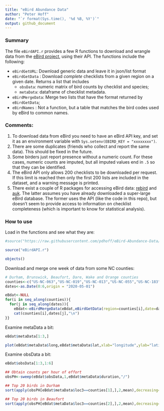 ```yaml
---
title: "eBird Abundance Data"
author: "Peter Hoff"
date: "`r format(Sys.time(), '%d %B, %Y')`"
output: github_document
---
```


### Summary

The file `eBirdAPI.r` provides a few R functions to download and wrangle data from the [eBird project](https://ebird.org/science/download-ebird-data-products), 
using their API. The functions include the following:

* `eBirdGetURL`: Download generic data and leave it in json/list format
* `eBirdGetData` : Download *complete* checklists from a given region on a given date. Returns a list that includes 
  * `obsData`: numeric matrix of bird counts by checklist and species;
  * `metaData`: dataframe of checklist metadata. 
* `eBirdMergeData`: Merge two lists that have the format returned by `eBirdGetData`;
* `eBirdNames` : Not a function, but a table that matches the bird codes used by eBird to common names. 

### Comments:

1) To download data from eBird you need to have an eBird API key, 
and set it as an 
environment variable with `Sys.setenv(EBIRD_KEY = "xxxxxxxx")`.   
2) There are some duplicates (friends who collect and report the same data).
This should be fixed in the future. 
3) Some birders just report presence without a numeric count. For these cases, numeric counts are imputed, but all imputed values end in `.5` so that they can be identified. 
4) The eBird API only allows 200 checklists to be downloaded per request. 
 If this limit is reached then only the first 200 lists are included in the 
 dataset, and a warning message is printed.    
5) There exist a couple of R packages for accessing eBird data: [rebird](https://github.com/ropensci/rebird) and [auk](https://github.com/CornellLabofOrnithology/auk/). The latter assumes you have already downloaded a super-large eBird database. The former uses the API (like the code in this repo), but 
doesn't seem to provide access to information on 
checklist completeness (which is important to know for statistical analysis). 


### How to use 

Load in the functions and see what they are:
```r
#source("https://raw.githubusercontent.com/pdhoff/eBird-Abundance-Data/master/eBirdAPI.r")

source("eBirdAPI.r")

objects()
```

Download and merge one week of data from some NC counties:

```r
# Durham, Brunswick, Beaufort, Dare, Wake and Orange counties
counties<-c("US-NC-063","US-NC-019","US-NC-013","US-NC-055","US-NC-183","US-NC-135") 
dates<-as.Date(0:6,origin = "2020-05-01")

eBdat<-NULL
for(i in seq_along(counties)){
  for(j in seq_along(dates)){
    eBdat<-eBirdMergeData(eBdat,eBirdGetData(region=counties[i],date=dates[j]))
    cat(counties[i],dates[j],"\n")
}}
```

Examine metaData a bit:
```r
eBdat$metaData[1:3,]

plot(eBdat$metaData$long,eBdat$metaData$lat,xlab="longitude",ylab="latitude") 
```

Examine obsData a bit:
```r
eBdat$obsData[1:3,1:6] 

## Obtain counts per hour of effort 
obsPH<-sweep(eBdat$obsData,1,eBdat$metaData$duration,"/") 

## Top 20 birds in Durham
sort(apply(obsPH[eBdat$metaData$loc3==counties[1],],2,mean),decreasing=TRUE)[1:20]  

## Top 20 birds in Beaufort 
sort(apply(obsPH[eBdat$metaData$loc3==counties[2],],2,mean),decreasing=TRUE)[1:20]  
```






